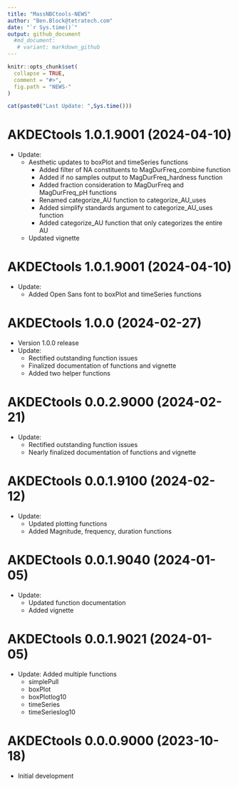 ```yaml
---
title: "MassNBCtools-NEWS"
author: "Ben.Block@tetratech.com"
date: "`r Sys.time()`"
output: github_document
  #md_document:
   # variant: markdown_github
---
```


<!-- NEWS.md is generated from NEWS.Rmd. Please edit that file -->

```r
knitr::opts_chunk$set(
  collapse = TRUE,
  comment = "#>",
  fig.path = "NEWS-"
)
```

```r
cat(paste0("Last Update: ",Sys.time()))
```

# AKDECtools 1.0.1.9001 (2024-04-10)
-   Update:
    - Aesthetic updates to boxPlot and timeSeries functions
		- Added filter of NA constituents to MagDurFreq_combine function
		- Added if no samples output to MagDurFreq_hardness function
		- Added fraction consideration to MagDurFreq and MagDurFreq_pH functions
		- Renamed categorize_AU function to categorize_AU_uses
		- Added simplify standards argument to categorize_AU_uses function
		- Added categorize_AU function that only categorizes the entire AU
    - Updated vignette
    
# AKDECtools 1.0.1.9001 (2024-04-10)
-   Update: 
    - Added Open Sans font to boxPlot and timeSeries functions
    
# AKDECtools 1.0.0 (2024-02-27)
-   Version 1.0.0 release
-   Update: 
    - Rectified outstanding function issues
    - Finalized documentation of functions and vignette
    - Added two helper functions

# AKDECtools 0.0.2.9000 (2024-02-21)

-   Update: 
    - Rectified outstanding function issues
    - Nearly finalized documentation of functions and vignette
    
# AKDECtools 0.0.1.9100 (2024-02-12)

-   Update: 
    - Updated plotting functions
    - Added Magnitude, frequency, duration functions
    
# AKDECtools 0.0.1.9040 (2024-01-05)

-   Update: 
    - Updated function documentation
    - Added vignette
    
# AKDECtools 0.0.1.9021 (2024-01-05)

-   Update: Added multiple functions
    -   simplePull
    -   boxPlot
    -   boxPlotlog10
    -   timeSeries
    -   timeSerieslog10

# AKDECtools 0.0.0.9000 (2023-10-18)

-   Initial development
